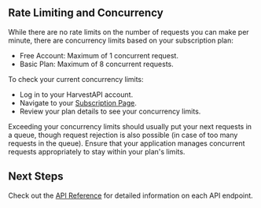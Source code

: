 ## Rate Limiting and Concurrency

While there are no rate limits on the number of requests you can make per minute, there are concurrency limits based on your subscription plan:

- Free Account: Maximum of 1 concurrent request.
- Basic Plan: Maximum of 8 concurrent requests.

To check your current concurrency limits:

- Log in to your HarvestAPI account.
- Navigate to your [Subscription Page](https://harvest-api.com/admin/subscription).
- Review your plan details to see your concurrency limits.

Exceeding your concurrency limits should usually put your next requests in a queue,
though request rejection is also possible (in case of too many requests in the queue).
Ensure that your application manages concurrent requests appropriately
to stay within your plan's limits.

## Next Steps

Check out the [API Reference](/linkedin-api-reference/) for detailed information on each API endpoint.
